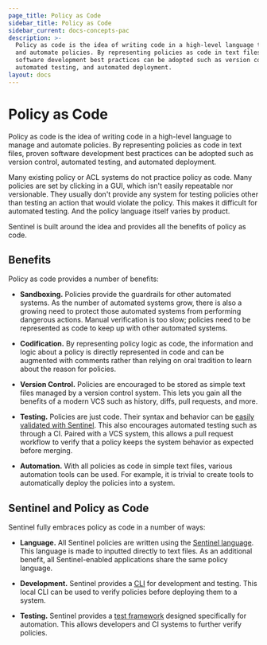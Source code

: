 ```yaml
---
page_title: Policy as Code
sidebar_title: Policy as Code
sidebar_current: docs-concepts-pac
description: >-
  Policy as code is the idea of writing code in a high-level language to manage
  and automate policies. By representing policies as code in text files, proven
  software development best practices can be adopted such as version control,
  automated testing, and automated deployment.
layout: docs
---
```


# Policy as Code

Policy as code is the idea of writing code in a high-level language to
manage and automate policies. By representing policies as code in text files,
proven software development best practices can be adopted such as version
control, automated testing, and automated deployment.

Many existing policy or ACL systems do not practice policy as code. Many
policies are set by clicking in a GUI, which isn't easily repeatable nor
versionable. They usually don't provide any system for testing policies
other than testing an action that would violate the policy. This makes it
difficult for automated testing. And the policy language itself varies by
product.

Sentinel is built around the idea and provides all the benefits of policy as code.

## Benefits

Policy as code provides a number of benefits:

- **Sandboxing.** Policies provide the guardrails for other automated systems.
  As the number of automated systems grow, there is also a growing need to
  protect those automated systems from performing dangerous actions. Manual
  verification is too slow; policies need to be represented as code to
  keep up with other automated systems.

- **Codification.** By representing policy logic as code, the information
  and logic about a policy is directly represented in code and can be augmented
  with comments rather than relying on oral tradition to learn about the
  reason for policies.

- **Version Control.** Policies are encouraged to be stored as simple text
  files managed by a version control system. This lets you gain all the
  benefits of a modern VCS such as history, diffs, pull requests, and more.

- **Testing.** Policies are just code. Their syntax and behavior can be
  [easily validated with Sentinel](/sentinel/commands/test). This also encourages
  automated testing such as through a CI. Paired with a VCS system, this
  allows a pull request workflow to verify that a policy keeps the system
  behavior as expected before merging.

- **Automation.** With all policies as code in simple text files, various
  automation tools can be used. For example, it is trivial to create tools
  to automatically deploy the policies into a system.

## Sentinel and Policy as Code

Sentinel fully embraces policy as code in a number of ways:

- **Language.** All Sentinel policies are written using the
  [Sentinel language](/sentinel/concepts/language). This language is
  made to inputted directly to text files. As an additional benefit,
  all Sentinel-enabled applications share the same policy language.

- **Development.** Sentinel provides a [CLI](/sentinel/commands)
  for development and testing. This local CLI can be used to verify policies
  before deploying them to a system.

- **Testing.** Sentinel provides a [test framework](/sentinel/commands/test)
  designed specifically for automation. This allows developers and CI systems
  to further verify policies.
